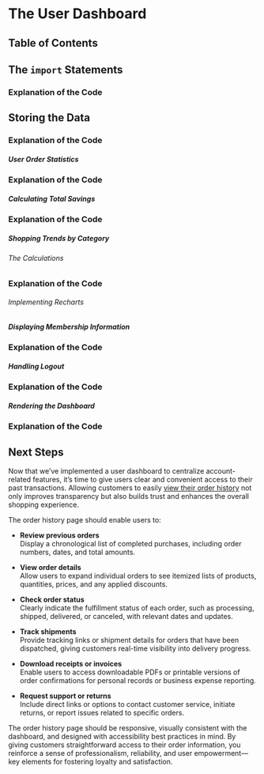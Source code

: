 
# The User Dashboard

## Table of Contents

## The `import` Statements

### Explanation of the Code

## Storing the Data

### Explanation of the Code

##### User Order Statistics

### Explanation of the Code

##### Calculating Total Savings

### Explanation of the Code

##### Shopping Trends by Category

###### The Calculations

### Explanation of the Code

###### Implementing Recharts

##### Displaying Membership Information

### Explanation of the Code

##### Handling Logout

### Explanation of the Code

##### Rendering the Dashboard

### Explanation of the Code

## Next Steps

Now that we’ve implemented a user dashboard to centralize account-related features, it’s time to give users clear and convenient access to their past transactions. Allowing customers to easily [view their order history](/ecommerce-platform/creating-the-pages/dashboard/order-history) not only improves transparency but also builds trust and enhances the overall shopping experience.

The order history page should enable users to:

- **Review previous orders**  
  Display a chronological list of completed purchases, including order numbers, dates, and total amounts.

- **View order details**  
  Allow users to expand individual orders to see itemized lists of products, quantities, prices, and any applied discounts.

- **Check order status**  
  Clearly indicate the fulfillment status of each order, such as processing, shipped, delivered, or canceled, with relevant dates and updates.

- **Track shipments**  
  Provide tracking links or shipment details for orders that have been dispatched, giving customers real-time visibility into delivery progress.

- **Download receipts or invoices**  
  Enable users to access downloadable PDFs or printable versions of order confirmations for personal records or business expense reporting.

- **Request support or returns**  
  Include direct links or options to contact customer service, initiate returns, or report issues related to specific orders.

The order history page should be responsive, visually consistent with the dashboard, and designed with accessibility best practices in mind. By giving customers straightforward access to their order information, you reinforce a sense of professionalism, reliability, and user empowerment—key elements for fostering loyalty and satisfaction.

<BackToTop />
